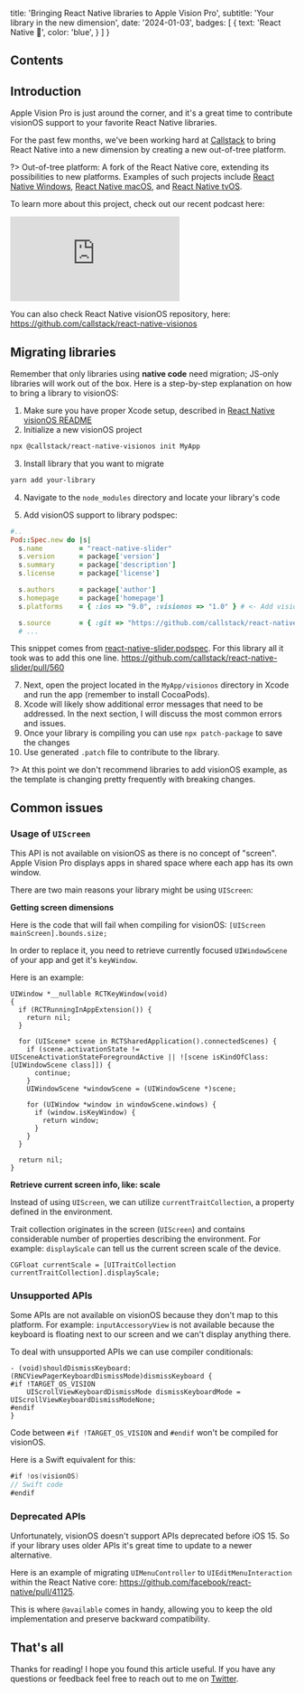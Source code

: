 
  title: 'Bringing React Native libraries to Apple Vision Pro',
  subtitle: 'Your library in the new dimension',
  date: '2024-01-03',
  badges: [
    {
      text: 'React Native 🥽',
      color: 'blue',
    }
  ]
}

## Contents


## Introduction
Apple Vision Pro is just around the corner, and it's a great time to contribute visionOS support to your favorite React Native libraries.

For the past few months, we've been working hard at [Callstack](https://www.callstack.com/) to bring React Native into a new dimension by creating a new out-of-tree platform.

?> Out-of-tree platform: A fork of the React Native core, extending its possibilities to new platforms. Examples of such projects include [React Native Windows](https://github.com/microsoft/react-native-windows), [React Native macOS](https://github.com/microsoft/react-native-macos), and [React Native tvOS](https://github.com/react-native-tvos/react-native-tvos).

To learn more about this project, check out our recent podcast here:

<iframe src="https://www.youtube.com/embed/RCNi8fToMBA?si=FoCWtNOuJakQ445t" title="YouTube video player" frameborder="0" allow="accelerometer; autoplay; clipboard-write; encrypted-media; gyroscope; picture-in-picture; web-share" allowfullscreen></iframe>

You can also check React Native visionOS repository, here: https://github.com/callstack/react-native-visionos

## Migrating libraries
Remember that only libraries using **native code** need migration; JS-only libraries will work out of the box. Here is a step-by-step explanation on how to bring a library to visionOS: 

1. Make sure you have proper Xcode setup, described in [React Native visionOS README](https://github.com/callstack/react-native-visionos/blob/main/README.md)
2. Initialize a new visionOS project
```sh
npx @callstack/react-native-visionos init MyApp
```

3. Install library that you want to migrate
```sh
yarn add your-library
```

4. Navigate to the `node_modules` directory and locate your library's code

6. Add visionOS support to library podspec: 
```rb title="YourLibrary.podspec" {10}
#..
Pod::Spec.new do |s|
  s.name         = "react-native-slider"
  s.version      = package['version']
  s.summary      = package['description']
  s.license      = package['license']

  s.authors      = package['author']
  s.homepage     = package['homepage']
  s.platforms    = { :ios => "9.0", :visionos => "1.0" } # <- Add visionOS here 

  s.source       = { :git => "https://github.com/callstack/react-native-slider.git", :tag => "v#{s.version}" }
  # ...
```

This snippet comes from [react-native-slider.podspec](https://github.com/callstack/react-native-slider/blob/main/package/react-native-slider.podspec). For this library all it took was to add this one line. https://github.com/callstack/react-native-slider/pull/560

7. Next, open the project located in the `MyApp/visionos` directory in Xcode and run the app (remember to install CocoaPods).
8. Xcode will likely show additional error messages that need to be addressed. In the next section, I will discuss the most common errors and issues.
9. Once your library is compiling you can use `npx patch-package` to save the changes 
10. Use generated `.patch` file to contribute to the library. 

?> At this point we don't recommend libraries to add visionOS example, as the template is changing pretty frequently with breaking changes.

## Common issues
### Usage of `UIScreen`
This API is not available on visionOS as there is no concept of "screen". Apple Vision Pro displays apps in shared space where each app has its own window.

There are two main reasons your library might be using `UIScreen`: 

**Getting screen dimensions**

Here is the code that will fail when compiling for visionOS: 
`[UIScreen mainScreen].bounds.size;` 

In order to replace it, you need to retrieve currently focused `UIWindowScene` of your app and get it's `keyWindow`.

Here is an example: 
```objc {14-16}
UIWindow *__nullable RCTKeyWindow(void)
{
  if (RCTRunningInAppExtension()) {
    return nil;
  }

  for (UIScene* scene in RCTSharedApplication().connectedScenes) {
    if (scene.activationState != UISceneActivationStateForegroundActive || ![scene isKindOfClass:[UIWindowScene class]]) {
      continue;
    }
    UIWindowScene *windowScene = (UIWindowScene *)scene;

    for (UIWindow *window in windowScene.windows) {
      if (window.isKeyWindow) {
        return window;
      }
    }
  }

  return nil;
}
```

**Retrieve current screen info, like: scale**

Instead of using `UIScreen`, we can utilize `currentTraitCollection`, a property defined in the environment.

Trait collection originates in the screen (`UIScreen`) and contains considerable number of properties describing the environment. For example: `displayScale` can tell us the current screen scale of the device. 

```objc
CGFloat currentScale = [UITraitCollection currentTraitCollection].displayScale;
```

### Unsupported APIs
Some APIs are not available on visionOS because they don't map to this platform. For example: `inputAccessoryView` is not available because the keyboard is floating next to our screen and we can't display anything there. 

To deal with unsupported APIs we can use compiler conditionals: 

```objc {2,4}
- (void)shouldDismissKeyboard:(RNCViewPagerKeyboardDismissMode)dismissKeyboard {
#if !TARGET_OS_VISION 
    UIScrollViewKeyboardDismissMode dismissKeyboardMode = UIScrollViewKeyboardDismissModeNone;
#endif
}
```

Code between `#if !TARGET_OS_VISION` and `#endif` won't be compiled for visionOS. 

Here is a Swift equivalent for this: 
```swift
#if !os(visionOS)
// Swift code
#endif
```

### Deprecated APIs
Unfortunately, visionOS doesn't support APIs deprecated before iOS 15. So if your library uses older APIs it's great time to update to a newer alternative. 

Here is an example of migrating `UIMenuController` to `UIEditMenuInteraction` within the React Native core: https://github.com/facebook/react-native/pull/41125.

This is where `@available` comes in handy, allowing you to keep the old implementation and preserve backward compatibility. 

## That's all
Thanks for reading! I hope you found this article useful. If you have any questions or feedback feel free to reach out to me on [Twitter](https://twitter.com/o_kwasniewski).


